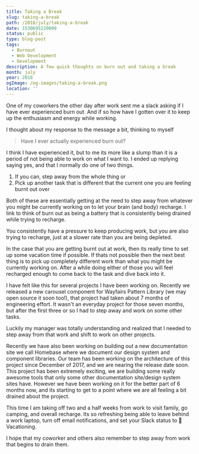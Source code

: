 ```yaml
---
title: Taking a Break
slug: taking-a-break
path: /2018/july/taking-a-break
date: 1530695220000
status: public
type: blog-post
tags:
  - Burnout
  - Web Development
  - Development
description: A few quick thoughts on burn out and taking a break
month: july
year: 2018
ogImage: /og-images/taking-a-break.png
location: ''
---
```



One of my coworkers the other day after work sent me a slack asking if I have
ever experienced burn out. And if so how have I gotten over it to keep up the
enthusiasm and energy while working.

I thought about my response to the message a bit, thinking to myself

> Have I ever actually experienced burn out?

I think I have experienced it, but to me its more like a slump than it is a
period of not being able to work on what I want to. I ended up replying saying
yes, and that I normally do one of two things.

1. If you can, step away from the whole thing or
2. Pick up another task that is different that the current one you are feeling
   burnt out over

Both of these are essentially getting at the need to step away from whatever you
might be currently working on to let your brain (and body) recharge. I link to
think of burn out as being a battery that is consistently being drained while
trying to recharge.

You consistently have a pressure to keep producing work, but you are also trying
to recharge, just at a slower rate than you are being depleted.

In the case that you are getting burnt out at work, then its really time to set
up some vacation time if possible. If thats not possible then the next best
thing is to pick up completely different work than what you might be currently
working on. After a while doing either of those you will feel recharged enough
to come back to the task and dive back into it.

I have felt like this for several projects I have been working on. Recently we
released a new carousel component for Wayfairs Pattern Library (we may open
source it soon too!), that project had taken about 7 months of engineering
effort. It wasn't an everyday project for those seven months, but after the
first three or so I had to step away and work on some other tasks.

Luckily my manager was totally understanding and realized that I needed to step
away from that work and shift to work on other projects.

Recently we have also been working on building out a new documentation site we
call Homebase where we document our design system and component libraries. Our
team has been working on the architecture of this project since December of
2017, and we are nearing the release date soon. This project has been extremely
exciting, we are building some really awesome tools that only some other
documentation site/design system sites have. However we have been working on it
for the better part of 6 months now, and its starting to get to a point where we
are all feeling a bit drained about the project.

This time I am taking off two and a half weeks from work to visit family, go
camping, and overall recharge. Its so refreshing being able to leave behind a
work laptop, turn off email notifications, and set your Slack status to 🌴
Vacationing.

I hope that my coworker and others also remember to step away from work that
begins to drain them.

